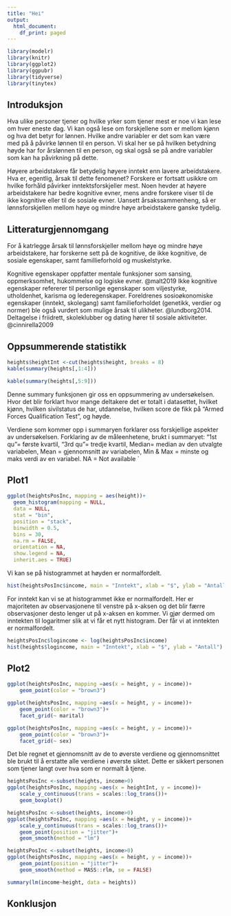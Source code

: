 ```yaml
---
title: "Hei"
output:
  html_document:
    df_print: paged
---
```


```r
library(modelr)
library(knitr)
library(ggplot2)
library(ggpubr)
library(tidyverse)
library(tinytex)
```

## Introduksjon 

Hva ulike personer tjener og hvilke yrker som tjener mest er noe vi kan lese om hver eneste dag. Vi kan også lese om forskjellene som er mellom kjønn og hva det betyr for lønnen. Hvilke andre variabler er det som kan være med på å påvirke lønnen til en person. Vi skal her se på hvilken betydning høyde har for årslønnen til en person, og skal også se på andre variabler som kan ha påvirkning på dette. 

Høyere arbeidstakere får betydelig høyere inntekt enn lavere arbeidstakere. 
Hva er, egentlig, årsak til dette fenomenet? 
Forskere er fortsatt usikkre om hvilke forhåld påvirker inntektsforskjeller mest. Noen hevder at høyere arbeidstakere har bedre kognitive evner, mens andre forskere viser til de ikke kognitive eller til de sosiale evner.
Uansett årsakssammenheng, så er lønnsforskjellen mellom høye og mindre høye arbeidstakere ganske tydelig.

## Litteraturgjennomgang 
For å katrlegge årsak til lønnsforskjeller mellom høye og mindre høye arbeidstakere, har forskerne sett på de kognitive, de ikke kognitive, de sosiale egenskaper, samt famillieforhold og muskelstyrke.

Kognitive egenskaper oppfatter mentale funksjoner som sansing, oppmerksomhet, hukommelse og logiske evner. @malt2019
Ikke kognitive egenskaper refererer til personlige egenskaper som viljestyrke, utholdenhet, karisma og lederegenskaper. Foreldrenes sosioøkonomiske egenskaper (inntekt, skolegang) samt familieforholdet (genetikk, verdier og normer) ble også vurdert som mulige årsak til ulikheter. @lundborg2014.
Deltagelse i friidrett, skoleklubber og dating hører til sosiale aktiviteter. @cinnirella2009
 
 
## Oppsummerende statistikk

```r
heights$heightInt <-cut(heights$height, breaks = 8)
kable(summary(heights[,1:4]))
```

```r
kable(summary(heights[,5:9]))
```

Denne summary funksjonen gir oss en oppsummering av undersøkelsen. Hvor det blir forklart hvor mange deltakere det er totalt i datasettet, hvilket kjønn, hvilken sivilstatus de har, utdannelse, hvilken score de fikk på "Armed Forces Qualification Test", og høyde. 

Verdiene som kommer opp i summaryen forklarer oss forskjellige aspekter av undersøkelsen. Forklaring av de måleenhetene, brukt i summaryet: 
"1st qu"= første kvartil, "3rd qu"= tredje kvartil, Median= median av den utvalgte variabelen, Mean = gjennomsnitt av variabelen, Min & Max = minste og maks verdi av en variabel. NA = Not available 
`

## Plot1

```r
ggplot(heightsPosInc, mapping = aes(height))+
  geom_histogram(mapping = NULL,
  data = NULL,
  stat = "bin",
  position = "stack",
  binwidth = 0.5,
  bins = 30,
  na.rm = FALSE,
  orientation = NA,
  show.legend = NA,
  inherit.aes = TRUE)
```
Vi kan se på histogrammet at høyden er normalfordelt. 

```r
hist(heightsPosInc$income, main = "Inntekt", xlab = "$", ylab = "Antall")
```
For inntekt kan vi se at histogrammet ikke er normalfordelt. Her er majoriteten av observasjonene til venstre på x-aksen og det blir færre observasjoner desto lenger ut på x-aksen en kommer. Vi gjør dermed om inntekten til logaritmer slik at vi får et nytt histogram. Der får vi at inntekten er normalfordelt. 

```r
heightsPosInc$logincome <- log(heightsPosInc$income)
hist(heights$logincome, main = "Inntekt", xlab = "$", ylab = "Antall")
```


## Plot2
```r
ggplot(heightsPosInc, mapping =aes(x = height, y = income))+
    geom_point(color = "brown3")
```

```r
ggplot(heightsPosInc, mapping =aes(x = height, y = income))+
    geom_point(color = "brown3")+
    facet_grid(~ marital)
```

```r
ggplot(heightsPosInc, mapping =aes(x = height, y = income))+
    geom_point(color = "brown3")+
    facet_grid(~ sex)
```

Det ble regnet et gjennomsnitt av de to øverste verdiene og gjennomsnittet ble brukt til å erstatte alle verdiene i øverste siktet. Dette er sikkert personen som tjener langt over hva som er normalt å tjene. 


```r
heightsPosInc <-subset(heights, income>0)
ggplot(heightsPosInc, mapping =aes(x = heightInt, y = income))+
    scale_y_continuous(trans = scales::log_trans())+
    geom_boxplot()
```

```r
heightsPosInc <-subset(heights, income>0)
ggplot(heightsPosInc, mapping =aes(x = height, y = income))+
    scale_y_continuous(trans = scales::log_trans())+
    geom_point(position = "jitter")+
    geom_smooth(method = "lm")
```

```r
heightsPosInc <-subset(heights, income>0)
ggplot(heightsPosInc, mapping =aes(x = height, y = income))+
    geom_point(position = "jitter")+
    geom_smooth(method = MASS::rlm, se = FALSE)
```

```r
summary(lm(income~height, data = heights))
```
 
## Konklusjon
